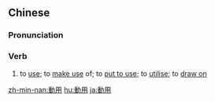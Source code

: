 {{also|动用}}
==Chinese==
{{zh-forms|s=动用}}

===Pronunciation===
{{zh-pron
|m=dòngyòng
|c=dung6 jung6
|mn=qz:tǒng-iōng/tw,xm,zz:tōng-iōng
|cat=v
}}

===Verb===
{{zh-verb}}

# to [[use]]; to [[make use]] of; to [[put to use]]; to [[utilise]]; to [[draw on]] {{gloss|of staff, funds, etc.}}

{{zh-cat|Advanced}}

[[zh-min-nan:動用]]
[[hu:動用]]
[[ja:動用]]